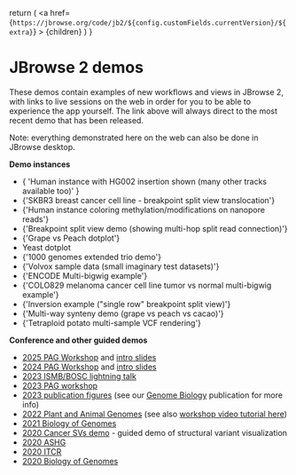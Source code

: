 
  return (
    <a
      href={`https://jbrowse.org/code/jb2/${config.customFields.currentVersion}/${extra}`}
    >
      {children}
    </a>
  )
}

# JBrowse 2 demos

These demos contain examples of new workflows and views in JBrowse 2, with links
to live sessions on the web in order for you to be able to experience the app
yourself. The link above will always direct to the most recent demo that has
been released.

Note: everything demonstrated here on the web can also be done in JBrowse
desktop.

**Demo instances**

- <Link extra="?config=test_data/config_demo.json&session=share-oTyYRpz9fN&password=fYAbt">
    {
      'Human instance with HG002 insertion shown (many other tracks available too)'
    }
  </Link>
- <Link extra="?config=test_data%2Fconfig_demo.json&session=share-pjaAq1hNxB&password=Z9teR">
    {'SKBR3 breast cancer cell line - breakpoint split view translocation'}
  </Link>
- <Link extra="?config=test_data%2Fconfig_demo.json&session=share-XyL52LPDoO&password=861E4">
    {'Human instance coloring methylation/modifications on nanopore reads'}
  </Link>
- <Link extra="?config=test_data/breakpoint/config.json">
    {'Breakpoint split view demo (showing multi-hop split read connection)'}
  </Link>
- <Link extra="?config=test_data%2Fconfig_dotplot.json&session=share-zw51jIwuXb&password=i8WqY">
    {'Grape vs Peach dotplot'}
  </Link>
- <Link extra="?config=test_data/yeast_synteny/config.json">Yeast dotplot</Link>
- <Link extra="?config=%2Fgenomes%2FGRCh38%2F1000genomes%2Fconfig_1000genomes.json&session=share-SUK-mntGyB&password=eQF0F">
    {'1000 genomes extended trio demo'}
  </Link>
- <Link extra="?config=test_data%2Fvolvox%2Fconfig.json&session=share-JCsm46ATdn&password=ilHg5">
    {'Volvox sample data (small imaginary test datasets)'}
  </Link>
- <Link extra="?config=test_data%2Fconfig_demo.json&session=share-Pw7kOjagSF&password=e0SuE">
    {'ENCODE Multi-bigwig example'}
  </Link>
- <Link extra="?config=test_data%2Fconfig_demo.json&session=share-7skGDzEmMi&password=NGzLX">
    {'COLO829 melanoma cancer cell line tumor vs normal multi-bigwig example'}
  </Link>
- <Link extra="?config=test_data%2Fconfig_demo.json&session=share-sA7riIQWhJ&password=3pkHd">
    {'Inversion example ("single row" breakpoint split view)'}
  </Link>
- <Link extra="?config=https%3A%2F%2Fjbrowse.org%2Fdemos%2Fplant_synteny_demo%2Fconfig2.json&session=share-pARmvLazem&password=ZPOwE">
    {'Multi-way synteny demo (grape vs peach vs cacao)'}
  </Link>
- <Link extra="?config=/genomes/potato/config.json">
    {'Tetraploid potato multi-sample VCF rendering'}
  </Link>

**Conference and other guided demos**

- [2025 PAG Workshop](http://gmod.org/wiki/JBrowse2_Tutorial_PAG_2024) and
  [intro slides](https://docs.google.com/presentation/d/1uL5x1Mxewxn5NdKOLaVz05Hns_-GRslJMyO8Q1dtxr0/edit?usp=sharing)
- [2024 PAG Workshop](http://gmod.org/wiki/JBrowse2_Tutorial_PAG_2024) and
  [intro slides](https://docs.google.com/presentation/d/1p4SudzTyTZuXxOS5t4ibygWcxjACPrggdM7P1gKIvAQ/edit?usp=sharing)
- [2023 ISMB/BOSC lightning talk](https://docs.google.com/presentation/d/18vdbamIwaCQUVagMD65EILQ35v7p79sJBZr6D0WiX9c/edit?usp=sharing)
- [2023 PAG workshop](http://gmod.org/wiki/JBrowse2_Tutorial_PAG_2023)
- [2023 publication figures](https://jbrowse.org/demos/paper2022/) (see our
  [Genome Biology](https://doi.org/10.1186/s13059-023-02914-z) publication for
  more info)
- [2022 Plant and Animal Genomes](https://jbrowse.org/demos/pag2022/) (see also
  [workshop video tutorial here](/docs/archive/pag2022_synteny_tutorial))
- [2021 Biology of Genomes](https://jbrowse.org/demos/bog2021/)
- [2020 Cancer SVs demo](https://jbrowse.org/demos/cancer-demo-2020/) - guided
  demo of structural variant visualization
- [2020 ASHG](https://jbrowse.org/demos/ashg2020/)
- [2020 ITCR](https://jbrowse.org/demos/itcr2020/)
- [2020 Biology of Genomes](https://jbrowse.org/demos/bog2020/)
